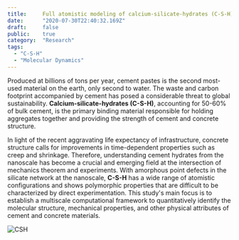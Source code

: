 ```yaml
---
title:     Full atomistic modeling of calcium-silicate-hydrates (C-S-H)
date:      "2020-07-30T22:40:32.169Z"
draft:     false
public:    true
category:  "Research"
tags:
  - "C-S-H"
  - "Molecular Dynamics"
---
```



Produced at billions of tons per year, cement pastes is the second most-used material on the earth, only second to water. The waste and carbon footprint accompanied by cement has posed a considerable threat to global sustainability. **Calcium-silicate-hydrates (C-S-H)**, accounting for 50-60% of bulk cement, is the primary binding material responsible for holding aggregates together and providing the strength of cement and concrete structure.

In light of the recent aggravating life expectancy of infrastructure, concrete structure calls for improvements in time-dependent properties such as creep and shrinkage. Therefore, understanding cement hydrates from the nanoscale has become a crucial and emerging field at the intersection of mechanics theorem and experiments. With amorphous point defects in the silicate network at the nanoscale, **C-S-H** has a wide range of atomistic configurations and shows polymorphic properties that are difficult to be characterized by direct experimentation. This study's main focus is to establish a multiscale computational framework to quantitatively identify the molecular structure, mechanical properties, and other physical attributes of cement and concrete materials.


![CSH](../research/csh.jpg)
